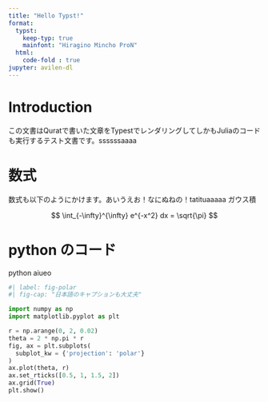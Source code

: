 ```yaml
---
title: "Hello Typst!"
format:
  typst:
    keep-typ: true
    mainfont: "Hiragino Mincho ProN"
  html:
    code-fold : true
jupyter: avilen-dl
---
```


# Introduction 

この文書はQuratで書いた文章をTypestでレンダリングしてしかもJuliaのコードも実行するテスト文書です。ssssssaaaa

# 数式
数式も以下のようにかけます。あいうえお！なにぬねの！tatituaaaaa
ガウス積

$$ 
\int_{-\infty}^{\infty} e^{-x^2} dx = \sqrt{\pi}
$$


# python のコード

python aiueo
```python
#| label: fig-polar
#| fig-cap: "日本語のキャプションも大丈夫"

import numpy as np
import matplotlib.pyplot as plt

r = np.arange(0, 2, 0.02)
theta = 2 * np.pi * r
fig, ax = plt.subplots(
  subplot_kw = {'projection': 'polar'} 
)
ax.plot(theta, r)
ax.set_rticks([0.5, 1, 1.5, 2])
ax.grid(True)
plt.show()
```
